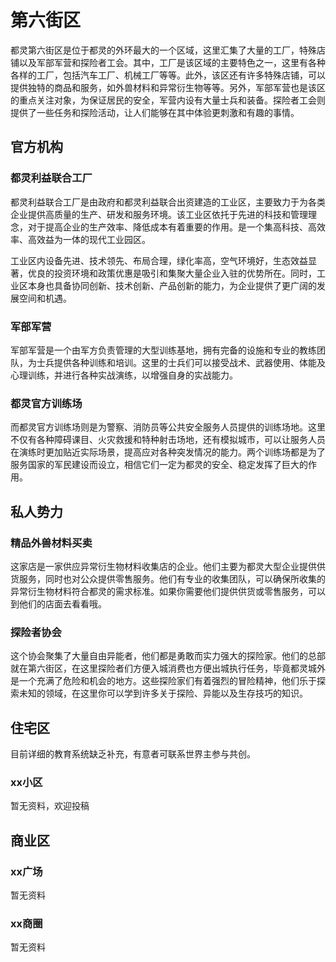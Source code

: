 # 第六街区

都灵第六街区是位于都灵的外环最大的一个区域，这里汇集了大量的工厂，特殊店铺以及军部军营和探险者工会。其中，工厂是该区域的主要特色之一，这里有各种各样的工厂，包括汽车工厂、机械工厂等等。此外，该区还有许多特殊店铺，可以提供独特的商品和服务，如外兽材料和异常衍生物等等。另外，军部军营也是该区的重点关注对象，为保证居民的安全，军营内设有大量士兵和装备。探险者工会则提供了一些任务和探险活动，让人们能够在其中体验更刺激和有趣的事情。

## 官方机构

### 都灵利益联合工厂

都灵利益联合工厂是由政府和都灵利益联合出资建造的工业区，主要致力于为各类企业提供高质量的生产、研发和服务环境。该工业区依托于先进的科技和管理理念，对于提高企业的生产效率、降低成本有着重要的作用。是一个集高科技、高效率、高效益为一体的现代工业园区。

工业区内设备先进、技术领先、布局合理，绿化率高，空气环境好，生态效益显著，优良的投资环境和政策优惠是吸引和集聚大量企业入驻的优势所在。同时，工业区本身也具备协同创新、技术创新、产品创新的能力，为企业提供了更广阔的发展空间和机遇。

### 军部军营

军部军营是一个由军方负责管理的大型训练基地，拥有完备的设施和专业的教练团队，为士兵提供各种训练和培训。这里的士兵们可以接受战术、武器使用、体能及心理训练，并进行各种实战演练，以增强自身的实战能力。

### 都灵官方训练场

而都灵官方训练场则是为警察、消防员等公共安全服务人员提供的训练场地。这里不仅有各种障碍课目、火灾救援和特种射击场地，还有模拟城市，可以让服务人员在演练时更加贴近实际场景，提高应对各种突发情况的能力。两个训练场都是为了服务国家的军民建设而设立，相信它们一定为都灵的安全、稳定发挥了巨大的作用。

## 私人势力

### 精品外兽材料买卖

这家店是一家供应异常衍生物材料收集店的企业。他们主要为都灵大型企业提供供货服务，同时也对公众提供零售服务。他们有专业的收集团队，可以确保所收集的异常衍生物材料符合都灵的需求标准。如果你需要他们提供供货或零售服务，可以到他们的店面去看看哦。

### 探险者协会

这个协会聚集了大量自由异能者，他们都是勇敢而实力强大的探险家。他们的总部就在第六街区，在这里探险者们方便入城消费也方便出城执行任务，毕竟都灵城外是一个充满了危险和机会的地方。这些探险家们有着强烈的冒险精神，他们乐于探索未知的领域，在这里你可以学到许多关于探险、异能以及生存技巧的知识。


## 住宅区

目前详细的教育系统缺乏补充，有意者可联系世界主参与共创。

<Steps>

### xx小区

暂无资料，欢迎投稿

</Steps>


## 商业区


<Steps>

### xx广场

暂无资料

### xx商圈

暂无资料

</Steps>


